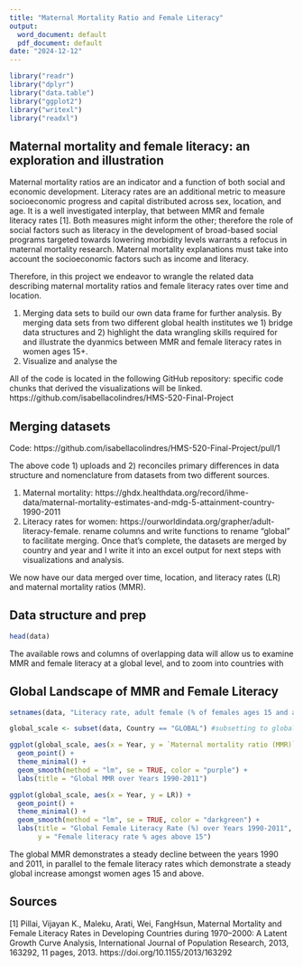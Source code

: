 ```yaml
---
title: "Maternal Mortality Ratio and Female Literacy"
output:
  word_document: default
  pdf_document: default
date: "2024-12-12"
---
```


```r
library("readr")
library("dplyr")
library("data.table")
library("ggplot2")
library("writexl")
library("readxl")
```

## Maternal mortality and female literacy: an exploration and illustration

Maternal mortality ratios are an indicator and a function of both social and economic development. Literacy rates are an additional metric to measure socioeconomic progress and capital distributed across sex, location, and age. It is a well investigated interplay, that between MMR and female literacy rates [1]. Both measures might inform the other; therefore the role of social factors such as literacy in the development of broad-based social programs targeted towards lowering morbidity levels warrants a refocus in maternal mortality research. Maternal mortality explanations must take into account the socioeconomic factors such as income and literacy. 

Therefore, in this project we endeavor to wrangle the related data describing maternal mortality ratios and female literacy rates over time and location.

1. Merging data sets to build our own data frame for further analysis. By merging data sets from two different global health institutes we 1) bridge data structures and 2) highlight the data wrangling skills required for  and illustrate the dyanmics between MMR and female literacy rates in women ages 15+. 
2. Visualize and analyse the 


All of the code is located in the following GitHub repository: specific code chunks that derived the visualizations will be linked. 
https://github.com/isabellacolindres/HMS-520-Final-Project  


## Merging datasets

Code: https://github.com/isabellacolindres/HMS-520-Final-Project/pull/1 

The above code 1) uploads and 2) reconciles primary differences in data structure and nomenclature from datasets from two different sources.

1. Maternal mortality: https://ghdx.healthdata.org/record/ihme-data/maternal-mortality-estimates-and-mdg-5-attainment-country-1990-2011
2. Literacy rates for women: https://ourworldindata.org/grapher/adult-literacy-female.
rename columns and write functions to rename "global" to facilitate merging. Once that's complete, the datasets are merged by country and year and I write it into an excel output for next steps with visualizations and analysis.

We now have our data merged over time, location, and literacy rates (LR) and maternal mortality ratios (MMR). 

## Data structure and prep
```r
head(data)
```
The available rows and columns of overlapping data will allow us to examine MMR and female literacy at a global level, and to zoom into countries with 

## Global Landscape of MMR and Female Literacy
```r
setnames(data, "Literacy rate, adult female (% of females ages 15 and above)", "LR") #easier nomenclature for plotting

global_scale <- subset(data, Country == "GLOBAL") #subsetting to global

ggplot(global_scale, aes(x = Year, y = `Maternal mortality ratio (MMR)`)) +
  geom_point() +
  theme_minimal() +
  geom_smooth(method = "lm", se = TRUE, color = "purple") +
  labs(title = "Global MMR over Years 1990-2011")
```
```r
ggplot(global_scale, aes(x = Year, y = LR)) +
  geom_point() +
  theme_minimal() +
  geom_smooth(method = "lm", se = TRUE, color = "darkgreen") +
  labs(title = "Global Female Literacy Rate (%) over Years 1990-2011",
       y = "Female literacy rate % ages above 15")
```

The global MMR demonstrates a steady decline between the years 1990 and 2011, in parallel to the female literacy rates which demonstrate a steady global increase amongst women ages 15 and above. 








## Sources
[1] Pillai, Vijayan K., Maleku, Arati, Wei, FangHsun, Maternal Mortality and Female Literacy Rates in Developing Countries during 1970–2000: A Latent Growth Curve Analysis, International Journal of Population Research, 2013, 163292, 11 pages, 2013. https://doi.org/10.1155/2013/163292
